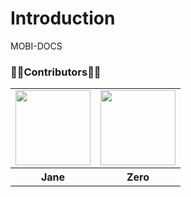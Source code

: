 # Introduction

MOBI-DOCS

### 👩‍💻Contributors🧑‍💻

<table>
  <tr>
    <td>
      <a href='https://github.com/JeongwooHam'>
        <img
          src='https://avatars.githubusercontent.com/u/123251211?v=4'
          width='120px'
          height='120px'
        />
      </a>
    </td>
    <td>
      <a href='https://github.com/Jihyeong00'>
        <img
          src='https://avatars.githubusercontent.com/u/115636461?v=4'
          width='120px'
          height='120px'
        />
      </a>
    </td>
  </tr>
  <tr>
    <th>Jane</th>
    <th>Zero</th>
  </tr>
</table>
